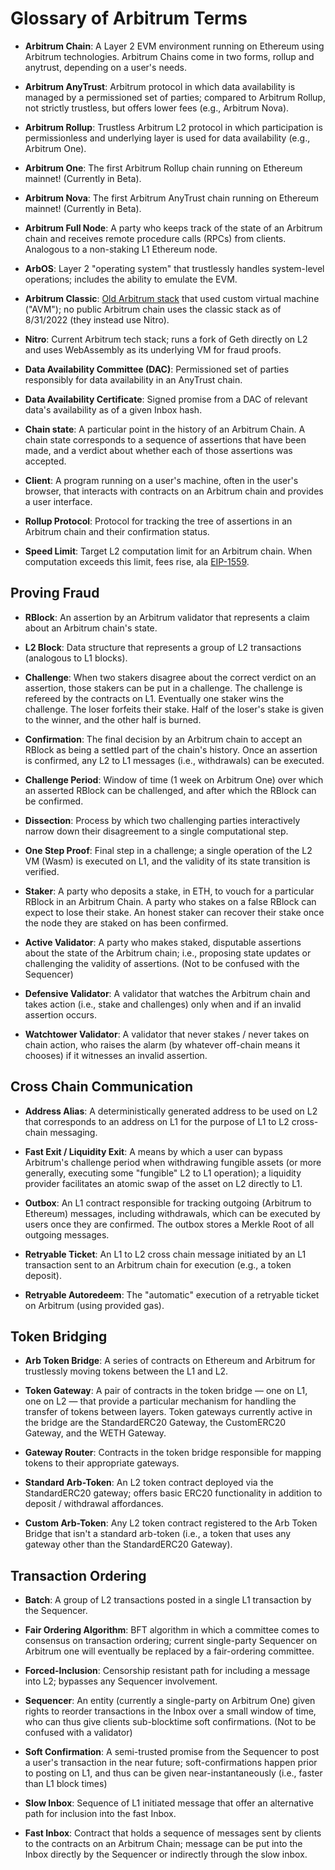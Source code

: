 # Glossary of Arbitrum Terms

- **Arbitrum Chain**: A Layer 2 EVM environment running on Ethereum using Arbitrum technologies. Arbitrum Chains come in two forms, rollup and anytrust, depending on a user's needs.

- **Arbitrum AnyTrust**: Arbitrum protocol in which data availability is managed by a permissioned set of parties; compared to Arbitrum Rollup, not strictly trustless, but offers lower fees (e.g., Arbitrum Nova).

- **Arbitrum Rollup**: Trustless Arbitrum L2 protocol in which participation is permissionless and underlying layer is used for data availability (e.g., Arbitrum One).

- **Arbitrum One**: The first Arbitrum Rollup chain running on Ethereum mainnet! (Currently in Beta).

- **Arbitrum Nova**: The first Arbitrum AnyTrust chain running on Ethereum mainnet! (Currently in Beta).

- **Arbitrum Full Node**: A party who keeps track of the state of an Arbitrum chain and receives remote procedure calls (RPCs) from clients. Analogous to a non-staking L1 Ethereum node.

- **ArbOS**: Layer 2 "operating system" that trustlessly handles system-level operations; includes the ability to emulate the EVM.

- **Arbitrum Classic**: [Old Arbitrum stack](https://github.com/OffchainLabs/arbitrum) that used custom virtual machine ("AVM"); no public Arbitrum chain uses the classic stack as of 8/31/2022 (they instead use Nitro).

- **Nitro**: Current Arbitrum tech stack; runs a fork of Geth directly on L2 and uses WebAssembly as its underlying VM for fraud proofs.

- **Data Availability Committee (DAC)**: Permissioned set of parties responsibly for data availability in an AnyTrust chain.

- **Data Availability Certificate**: Signed promise from a DAC of relevant data's availability as of a given Inbox hash.

- **Chain state**: A particular point in the history of an Arbitrum Chain. A chain state corresponds to a sequence of assertions that have been made, and a verdict about whether each of those assertions was accepted.

- **Client**: A program running on a user's machine, often in the user's browser, that interacts with contracts on an Arbitrum chain and provides a user interface.

- **Rollup Protocol**: Protocol for tracking the tree of assertions in an Arbitrum chain and their confirmation status.

- **Speed Limit**: Target L2 computation limit for an Arbitrum chain. When computation exceeds this limit, fees rise, ala [EIP-1559](https://notes.ethereum.org/@vbuterin/eip-1559-faq).

## Proving Fraud

- **RBlock**: An assertion by an Arbitrum validator that represents a claim about an Arbitrum chain's state.

- **L2 Block**: Data structure that represents a group of L2 transactions (analogous to L1 blocks).

- **Challenge**: When two stakers disagree about the correct verdict on an assertion, those stakers can be put in a challenge. The challenge is refereed by the contracts on L1. Eventually one staker wins the challenge. The loser forfeits their stake. Half of the loser's stake is given to the winner, and the other half is burned.

- **Confirmation**: The final decision by an Arbitrum chain to accept an RBlock as being a settled part of the chain's history. Once an assertion is confirmed, any L2 to L1 messages (i.e., withdrawals) can be executed.

- **Challenge Period**: Window of time (1 week on Arbitrum One) over which an asserted RBlock can be challenged, and after which the RBlock can be confirmed.

- **Dissection**: Process by which two challenging parties interactively narrow down their disagreement to a single computational step.

- **One Step Proof**: Final step in a challenge; a single operation of the L2 VM (Wasm) is executed on L1, and the validity of its state transition is verified.

- **Staker**: A party who deposits a stake, in ETH, to vouch for a particular RBlock in an Arbitrum Chain. A party who stakes on a false RBlock can expect to lose their stake. An honest staker can recover their stake once the node they are staked on has been confirmed.

- **Active Validator**: A party who makes staked, disputable assertions about the state of the Arbitrum chain; i.e., proposing state updates or challenging the validity of assertions. (Not to be confused with the Sequencer)

- **Defensive Validator**: A validator that watches the Arbitrum chain and takes action (i.e., stake and challenges) only when and if an invalid assertion occurs.

- **Watchtower Validator**: A validator that never stakes / never takes on chain action, who raises the alarm (by whatever off-chain means it chooses) if it witnesses an invalid assertion.

## Cross Chain Communication

- **Address Alias**: A deterministically generated address to be used on L2 that corresponds to an address on L1 for the purpose of L1 to L2 cross-chain messaging.

- **Fast Exit / Liquidity Exit**: A means by which a user can bypass Arbitrum's challenge period when withdrawing fungible assets (or more generally, executing some "fungible" L2 to L1 operation); a liquidity provider facilitates an atomic swap of the asset on L2 directly to L1.

- **Outbox**: An L1 contract responsible for tracking outgoing (Arbitrum to Ethereum) messages, including withdrawals, which can be executed by users once they are confirmed. The outbox stores a Merkle Root of all outgoing messages.

- **Retryable Ticket**: An L1 to L2 cross chain message initiated by an L1 transaction sent to an Arbitrum chain for execution (e.g., a token deposit).

- **Retryable Autoredeem**: The "automatic" execution of a retryable ticket on Arbitrum (using provided gas).

## Token Bridging

- **Arb Token Bridge**: A series of contracts on Ethereum and Arbitrum for trustlessly moving tokens between the L1 and L2.

- **Token Gateway**: A pair of contracts in the token bridge — one on L1, one on L2 — that provide a particular mechanism for handling the transfer of tokens between layers. Token gateways currently active in the bridge are the StandardERC20 Gateway, the CustomERC20 Gateway, and the WETH Gateway.

- **Gateway Router**: Contracts in the token bridge responsible for mapping tokens to their appropriate gateways.

- **Standard Arb-Token**: An L2 token contract deployed via the StandardERC20 gateway; offers basic ERC20 functionality in addition to deposit / withdrawal affordances.

- **Custom Arb-Token**: Any L2 token contract registered to the Arb Token Bridge that isn't a standard arb-token (i.e., a token that uses any gateway other than the StandardERC20 Gateway).

## Transaction Ordering

- **Batch**: A group of L2 transactions posted in a single L1 transaction by the Sequencer.

- **Fair Ordering Algorithm**: BFT algorithm in which a committee comes to consensus on transaction ordering; current single-party Sequencer on Arbitrum one will eventually be replaced by a fair-ordering committee.

- **Forced-Inclusion**: Censorship resistant path for including a message into L2; bypasses any Sequencer involvement.

- **Sequencer**: An entity (currently a single-party on Arbitrum One) given rights to reorder transactions in the Inbox over a small window of time, who can thus give clients sub-blocktime soft confirmations. (Not to be confused with a validator)

- **Soft Confirmation**: A semi-trusted promise from the Sequencer to post a user's transaction in the near future; soft-confirmations happen prior to posting on L1, and thus can be given near-instantaneously (i.e., faster than L1 block times)

- **Slow Inbox**: Sequence of L1 initiated message that offer an alternative path for inclusion into the fast Inbox.

- **Fast Inbox**: Contract that holds a sequence of messages sent by clients to the contracts on an Arbitrum Chain; message can be put into the Inbox directly by the Sequencer or indirectly through the slow inbox.
